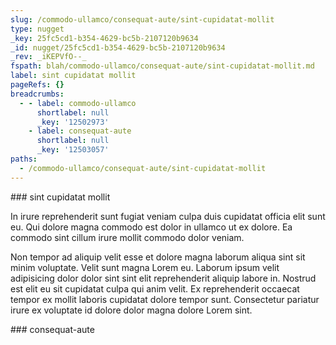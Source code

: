 ```yaml
---
slug: /commodo-ullamco/consequat-aute/sint-cupidatat-mollit
type: nugget
_key: 25fc5cd1-b354-4629-bc5b-2107120b9634
_id: nugget/25fc5cd1-b354-4629-bc5b-2107120b9634
_rev: _iKEPVfO--_
fspath: blah/commodo-ullamco/consequat-aute/sint-cupidatat-mollit.md
label: sint cupidatat mollit
pageRefs: {}
breadcrumbs:
  - - label: commodo-ullamco
      shortlabel: null
      _key: '12502973'
    - label: consequat-aute
      shortlabel: null
      _key: '12503057'
paths:
  - /commodo-ullamco/consequat-aute/sint-cupidatat-mollit
---
```


<NuggetArea>
<Nugget slug="/commodo-ullamco/consequat-aute/sint-cupidatat-mollit" type="nugget" _key="25fc5cd1-b354-4629-bc5b-2107120b9634" _id="nugget/25fc5cd1-b354-4629-bc5b-2107120b9634" _rev="_iKEPVfO--_" fspath="blah/commodo-ullamco/consequat-aute/sint-cupidatat-mollit.md" label="sint cupidatat mollit" paths="/commodo-ullamco/consequat-aute/sint-cupidatat-mollit">
<NuggetBody>
### sint cupidatat mollit

In irure reprehenderit sunt fugiat veniam culpa duis cupidatat officia elit sunt eu. Qui dolore magna commodo est dolor in ullamco ut ex dolore. Ea commodo sint cillum irure mollit commodo dolor veniam.

Non tempor ad aliquip velit esse et dolore magna laborum aliqua sint sit minim voluptate. Velit sunt magna Lorem eu. Laborum ipsum velit adipisicing dolor dolor sint sint elit reprehenderit aliquip labore in. Nostrud est elit eu sit cupidatat culpa qui anim velit. Ex reprehenderit occaecat tempor ex mollit laboris cupidatat dolore tempor sunt. Consectetur pariatur irure ex voluptate id dolore dolor magna dolore Lorem sint.

</NuggetBody>
<Breadcrumbs>
<Crumbs>
<Crumb _key="12502973" label="commodo-ullamco" /><Crumb _key="12503057" label="consequat-aute" />
</Crumbs>
</Breadcrumbs>
</Nugget>

<NuggetsInbound>
</NuggetsInbound>
<NuggetsOutbound>
</NuggetsOutbound>
</NuggetArea>
<PassagesInbound>
<Passage direction="inbound" type="passage" _key="12503057" _id="passage/12503057" _rev="_iKEPVea---" label="consequat-aute" passage="consequat-aute" fspath="blah/commodo-ullamco/consequat-aute" paths="/commodo-ullamco/consequat-aute" slug="/commodo-ullamco/consequat-aute">
<NuggetBody>
### consequat-aute

</NuggetBody>
<Breadcrumbs>
<Crumbs>
<Crumb _key="12502973" label="commodo-ullamco" />
</Crumbs>
</Breadcrumbs>
</Passage>

</PassagesInbound>
<PassagesOutbound>
</PassagesOutbound>
